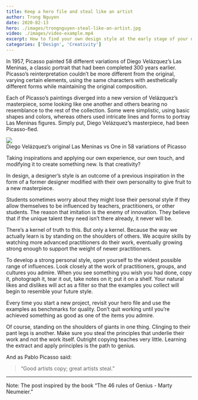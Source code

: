 ```yaml
---
title: Keep a hero file and steal like an artist
author: Trong Nguyen
date: 2020-02-13
hero: ./images/trongnguyen-steal-like-an-artist.jpg
video: ./images/video-example.mp4
excerpt: How to find your own design style at the early stage of your design career.
categories: ['Design', 'Creativity']
---
```


In 1957, Picasso painted 58 different variations of Diego Velázquez’s Las Meninas, a classic portrait that had been completed 300 years earlier. Picasso’s reinterpretation couldn’t be more different from the original, varying certain elements, using the same characters with aesthetically different forms while maintaining the original composition.

Each of Picasso’s paintings diverged into a new version of Velázquez’s masterpiece, some looking like one another and others bearing no resemblance to the rest of the collection. Some were simplistic, using basic shapes and colors, whereas others used intricate lines and forms to portray Las Meninas figures. Simply put, Diego Velázquez’s masterpiece, had been Picasso-fied.

<div class="Image__Small">
  <img src="./images/trongnguyen-picasso-diego-velazquez.jpg" />
  <figcaption>Diego Velázquez’s original Las Meninas vs One in 58 variations of Picasso</figcaption>
</div>

Taking inspirations and applying our own experience, our own touch, and modifying it to create something new. Is that creativity?

In design, a designer’s style is an outcome of a previous inspiration in the form of a former designer modified with their own personality to give fruit to a new masterpiece.

Students sometimes worry about they might lose their personal style if they allow themselves to be influenced by teachers, practitioners, or other students. The reason that imitation is the enemy of innovation. They believe that if the unique talent they need isn’t there already, it never will be.

There’s a kernel of truth to this. But only a kernel. Because the way we actually learn is by standing on the shoulders of others. We acquire skills by watching more advanced practitioners do their work, eventually growing strong enough to support the weight of newer practitioners.

To develop a strong personal style, open yourself to the widest possible range of influences. Look closely at the work of practitioners, groups, and cultures you admire. When you see something you wish you had done, copy it, photograph it, tear it out, take notes on it; put it on a shelf. Your natural likes and dislikes will act as a filter so that the examples you collect will begin to resemble your future style.

Every time you start a new project, revisit your hero file and use the examples as benchmarks for quality. Don’t quit working until you’re achieved something as good as one of the items you admire.

Of course, standing on the shoulders of giants in one thing. Clinging to their pant legs is another. Make sure you steal the principles that underlie their work and not the work itself. Outright copying teaches very little. Learning the extract and apply principles is the path to genius.

And as Pablo Picasso said:

> “Good artists copy; great artists steal.”  

- - - -

Note:
The post inspired by the book “The 46 rules of Genius - Marty Neumeier.”
